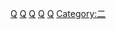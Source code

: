 {{catmore}}
{{Commonscat|Surfaces}}

[[Category:代数几何|Q]]
[[Category:微分几何|Q]]
[[Category:流形|Q]]
[[Category:拓扑图论|Q]]
[[Category:几何形状|Q]]
[[Category:二|Category:二]]